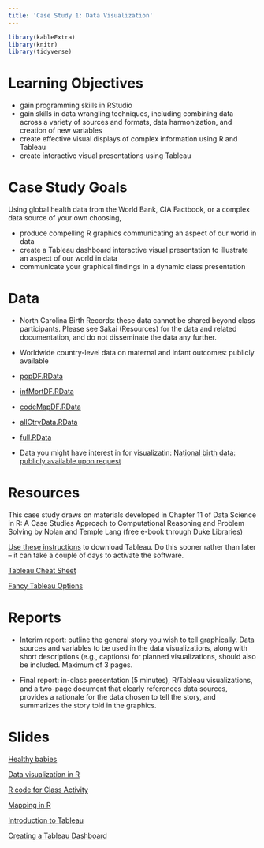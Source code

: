 ```yaml
---
title: 'Case Study 1: Data Visualization'
---
```


```r
library(kableExtra)
library(knitr)
library(tidyverse)
```


# Learning Objectives

- gain programming skills in RStudio
- gain skills in data wrangling techniques, including combining data across a variety of sources and formats, data harmonization, and creation of new variables
- create effective visual displays of complex information using R and Tableau
- create interactive visual presentations using Tableau


# Case Study Goals

Using global health data from the World Bank, CIA Factbook, or a complex data source of your own choosing, 

- produce compelling R graphics communicating an aspect of our world in data
- create a Tableau dashboard interactive visual presentation to illustrate an aspect of our world in data
- communicate your graphical findings in a dynamic class presentation

# Data 

- North Carolina Birth Records: these data cannot be shared beyond class participants. Please see Sakai (Resources) for the data and related documentation, and do not disseminate the data any further.
- Worldwide country-level data on maternal and infant outcomes: publicly available

- [popDF.RData](decks/data/popDF.RData)

- [infMortDF.RData](decks/data/infMortDF.RData)

- [codeMapDF.RData](decks/data/codeMapDF.RData)

- [allCtryData.RData](decks/data/allCtryData.RData)

- [full.RData](decks/data/full.RData)

- Data you might have interest in for visualizatin: [National birth data: publicly available upon request](https://wonder.cdc.gov/wonder/help/natality.html)

<!--- 


How To Obtain Data from Factbook:
- [Factbook Tutorial](data/data_file_2014.html)
-->


# Resources

This case study draws on materials developed in Chapter 11 of Data Science in R: A Case Studies Approach to Computational Reasoning and Problem Solving by Nolan and Temple Lang (free e-book through Duke Libraries)

[Use these instructions](decks/tableaudownload.html) to download Tableau. Do this sooner rather than later -- it can take a couple of days to activate the software.

[Tableau Cheat Sheet](https://www.google.com/url?sa=t&rct=j&q=&esrc=s&source=web&cd=5&ved=2ahUKEwjBkIbfy7DdAhUD3VMKHZPjCfYQFjAEegQIARAC&url=https%3A%2F%2Fconfluence.umd.edu%2Fdownload%2Fattachments%2F548635432%2FTableau%2520Cheat%2520Sheet%252010-31-2016.pdf%3Fversion%3D1%26modificationDate%3D1484239006000%26api%3Dv2&usg=AOvVaw0M6Y3DNPKOZc3XtNlkVrHz)

[Fancy Tableau Options](https://www.tableau.com/about/blog/2017/10/7-tips-and-tricks-dashboard-experts-76821)


# Reports

- Interim report: outline the general story you wish to tell graphically. Data sources and variables to be used in the data visualizations, along with short descriptions (e.g., captions) for planned visualizations, should also be included. Maximum of 3 pages.

- Final report:  in-class presentation (5 minutes), R/Tableau visualizations, and a two-page document that clearly references data sources, provides a rationale for the data chosen to tell the story, and summarizes the story told in the graphics.


# Slides 

[Healthy babies](decks/cs01_1_deck.html)

[Data visualization in R](decks/cs01_2_deck.html) 

[R code for Class Activity](decks/birthdataR.html)

[Mapping in R](decks/cs01_3_deck.html)

[Introduction to Tableau](decks/cs01_4_deck.html)

[Creating a Tableau Dashboard](decks/cs01_5_deck.html)

